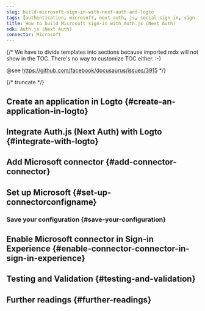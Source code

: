 ```yaml
---
slug: build-microsoft-sign-in-with-next-auth-and-logto
tags: [authentication, microsoft, next-auth, js, social-sign-in, sign-in, login]
title: How to build Microsoft sign-in with Auth.js (Next Auth)
sdk: Auth.js (Next Auth)
connector: Microsoft
---
```


{/*
  We have to divide templates into sections because imported mdx will not show in the TOC.
  There's no way to customize TOC either. :-)

  @see https://github.com/facebook/docusaurus/issues/3915
*/}




{/* truncate */}

<Intro connector={connector} sdk="Auth.js (Next Auth)" link="https://authjs.dev/" />

## Create an application in Logto \{#create-an-application-in-logto}

<CreateApplication type="Traditional web" framework="Auth.js (Next Auth)" />

## Integrate Auth.js (Next Auth) with Logto \{#integrate-with-logto}

<FrameworkGuide />

## Add Microsoft connector \{#add-connector-connector}

<AddSocialConnector connector={connector} framework="Auth.js (Next Auth)" />

## Set up Microsoft \{#set-up-connectorconfigname}

<ConnectorGuide />

### Save your configuration \{#save-your-configuration}

<SaveYourConfiguration connector={connector} />

## Enable Microsoft connector in Sign-in Experience \{#enable-connector-connector-in-sign-in-experience}

<EnableSocialConnector connector={connector} />

## Testing and Validation \{#testing-and-validation}

<TestingAndValidation connector={connector} sdk="Auth.js (Next Auth)" />

## Further readings \{#further-readings}

<FurtherReadings />
